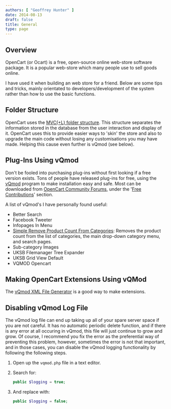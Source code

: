 ```yaml
---
authors: [ "Geoffrey Hunter" ]
date: 2014-08-13
draft: false
title: General
type: page
---
```



## Overview

OpenCart (or Ocart) is a free, open-source online web-store software package. It is a popular web-store which many people use to sell goods online.

I have used it when building an web store for a friend. Below are some tips and tricks, mainly orientated to developers/development of the system rather than how to use the basic functions.

## Folder Structure

OpenCart uses the [MVC(+L) folder structure](http://en.wikipedia.org/wiki/Model-view-controller). This structure separates the information stored in the database from the user interaction and display of it. OpenCart uses this to provide easier ways to 'skin' the store and also to upgrade the main code without losing any customisations you may have made. Helping this cause even further is vQmod (see below).

## Plug-Ins Using vQmod

Don't be fooled into purchasing plug-ins without first looking if a free version exists. Tons of people have released plug-ins for free, using the [vQmod](http://code.google.com/p/vqmod/) program to make installation easy and safe. Most can be downloaded from [OpenCart Community Forums](http://forum.opencart.com/), under the '[Free Contributions](http://forum.opencart.com/viewforum.php?f=23)' section.

A list of vQmod's I have personally found useful:

* Better Search
* Facebook Tweeter
* Infopages In Menu
* [Simple Remove Product Count From Categories](https://forum.opencart.com/viewtopic.php?f=131&t=47547): Removes the product count from the list of categories, the main drop-down category menu, and search pages.
* Sub-category Images
* UKSB Filemanager Tree Expander
* UKSB Grid View Default
* VQMOD Opencart

## Making OpenCart Extensions Using vQMod

The [vQmod XML File Generator](http://www.opencart-extensions.co.uk/vqgen/) is a good way to make extensions.

## Disabling vQmod Log File

The vQmod log file can end up taking up all of your spare server space if you are not careful. It has no automatic periodic delete function, and if there is any error at all occuring in vQmod, this file will just continue to grow and grow. Of course, I recommend you fix the error as the preferential way of preventing this problem, however, sometimes the error is not that important, and in those cases, you can disable the vQmod logging functionality by following the following steps.

1. Open up the `vqmod.php` file in a text editor.

2. Search for:
		
    ```php
    public $logging = true;
    ```		

3. And replace with:
		
    ```php
    public $logging = false;
    ```